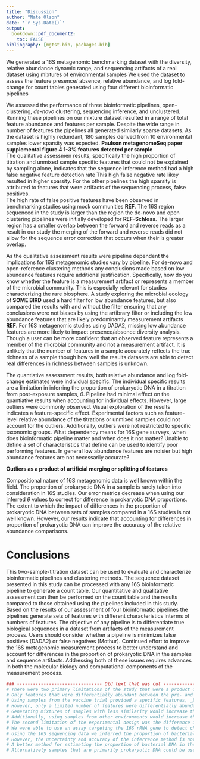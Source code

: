```yaml
---
title: "Discussion"
author: "Nate Olson"
date: '`r Sys.Date()`'
output:
  bookdown::pdf_document2: 
    toc: FALSE
bibliography: [mgtst.bib, packages.bib]
---
```


We generated a 16S metagenomic benchmarking dataset with the diversity, relative abundance dynamic range, and sequencing artifacts of a real dataset using mixtures of environmental samples 
We used the dataset to assess the feature presence/ absence, relative abundance, and log fold-change for count tables generated using four different bioinformatic pipelines

We assessed the performance of three bioinformatic pipelines, open-clustering, _de-novo_ clustering, sequencing inference, and unclustered. 
Running these pipelines on our mixture dataset resulted in a range of total feature abundance and features per sample. 
Despite the wide range in number of features the pipelines all generated similarly sparse datasets. 
As the dataset is highly redundant, 180 samples derived from 10 environmental samples lower sparsity was expected. 
__Paulson metagenomeSeq paper supplemental figure 4 1-3% features detected per sample__  
The qualitative assessmen results, specifically the high proportion of titration and unmixed sample specific features that could not be explained by sampling alone, indicates that the sequence inference method had a high false negative feature detection rate 
This high false negative rate likey resulted in higher sparsity. 
For the other pipelines the high sparsity is attributed to features that were artifacts of the sequencing process, false positives.  
The high rate of false positive features have been observed in benchmarking studies using mock communities __REF__.
The 16S region sequenced in the study is larger than the region the de-novo and open clustering pipelines were initially developed for __REF-Schloss__. 
The larger region has a smaller overlap between the forward and reverse reads as a result in our study the merging of the forward and reverse reads did not allow for the sequence error correction that occurs when their is greater overlap. 

As the qualitative assessment results were pipeline dependent the implications for 16S metagenomic studies vary by pipeline. 
For de-novo and open-reference clustering methods any conclusions made based on low abundance features require additional justification. 
Specifically, how do you know whether the feature is a measurement artifact or represents a member of the microbial community. 
This is especially relevant for studies characterizing the rare biosphere. 
A study exploring the microbial ecology of __SOME BIRD__ used a hard filter for low abundance features, but also compared the results with and without the filter ensuring that any conclusions were not biases by using the artibrary filter or including the low abundance features that are likely predominantly measurement artifacts __REF__. 
For 16S metagenomic studies using DADA2, missing low abundance features are more likely to impact presence/absence diversity analysis. 
Though a user can be more confident that an observed feature represents a member of the microbial community and not a measurement artifact. 
It is unlikely that the number of features in a sample accurately reflects the true richness of a sample though how well the results datasets are able to detect real differences in richness between samples is unknown.

The quantiative assessment results, both relative abundance and log fold-change estimates were individual specific. The individual specific results are a limitation in inferring the proportion of prokaryotic DNA in a titration from post-exposure samples, $\theta$. 
Pipeline had minimal effect on the quantiative results when accounting for individual effects. 
However, large outliers were commonly observed. 
Visual exploration of the results indicates a feature-specific effect. 
Experimental factors such as feature-level relative abundance of the titrations or unmixed samples could not account for the outliers. 
Additionally, outliers were not restricted to specific taxonomic groups. 
What dependency means for 16S gene surveys, when does bioinformatic pipeline matter and when does it not matter? 
Unable to define a set of characteristics that define can be used to identify poor performing features. 
In general low abundance features are noisier but high abundance features are not necessarily accurate? 

__Outliers as a product of artificial merging or splitting of features__

Compositional nature of 16S metagenomic data is well known within the field. 
The proportion of prokaryotic DNA in a sample is rarely taken into consideration in 16S studies. 
Our error metrics decrease when using our inferred $\theta$ values to correct for difference in prokaryotic DNA proportions. 
The extent to which the impact of differences in the proportion of prokaryotic DNA between sets of samples compared in a 16S studies is not well known. 
However, our results indicate that accounting for differences in proportion of prokaryotic DNA can improve the accuracy of the relative abundance comparisons. 

# Conclusions  
This two-sample-titration dataset  can be used to evaluate and characterize bioinformatic pipelines and clustering methods. 
The sequence dataset presented in this study can be processed with any 16S bioinformatic pipeline to generate a count table. 
Our quantitative and qualitative assessment can then be performed on the count table and the results compared to those obtained using the pipelines included in this study. 
Based on the results of our assessment of four bioinformatic pipelines the pipelines generate sets of features with different characteristics interms of numbers of features. 
The objective of any pipeline is to differentiate true biological sequences in a dataset from artifacts of the measurement process. 
Users should consider whether a pipeline is minimizes false positives (DADA2) or false negatives (Mothur). 
Continued effort to improve the 16S metagenomic measurement process to better understand and account for differences in the proportion of prokaryotic DNA in the samples and sequence artifacts. 
Addressing both of these issues requires advances in both the molecular biology and computational components of the measurement process. 

```r
### -------------------------------- Old text that was cut ---------------------
# There were two primary limitations of the study that were a product of the experimental design. 
# Only features that were differentially abundant between the pre- and post-exposure were used in the assessment. 
# Using samples from the vaccine trial provided a specific features, _E. coli_ that could be used during method development. 
# However, only a limited number of features were differentially abundant between the pre- and post-exposure samples resulting in a smaller set of features that could be used in our assessment. 
# Generating mixtures of samples with less similarity would increase the number of features used in the assessment. 
# Additionally, using samples from other environments would increase the taxonomic diversity of features used in the assessment and potentially allowing for a more rigorus evaluation of the relationship between the assessment metrics and phylogeny. 
# The second limitation of the experimental design was the difference in the proportion of bacterial DNA between the pre- and post-exposure samples. 
# We were able to use an assay targeting the 16S rRNA gene to detect changes in the concentation of bacterial DNA across titration but we were unable to estimate the proportion of bacterial DNA in the unmixed samples using the qPCR data. 
# Using the 16S sequencing data we inferred the proportion of bacterial DNA from the post-exposure sample in each titration. 
# However, the uncertainty and accuracy of the inferrence method is not known resulting in an unaccounted for error source. 
# A better method for estimating the proportion of bacterial DNA in the unmixed samples would increase the accuracy of the error metrics. 
# Alternatively samples that are primarily prokaryotic DNA could be used
```

